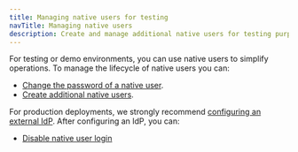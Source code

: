 ```yaml
---
title: Managing native users for testing
navTitle: Managing native users
description: Create and manage additional native users for testing purposes or remove native users after configuring an IdP.
---
```


For testing or demo environments, you can use native users to simplify operations. To manage the lifecycle of native users you can:

- [Change the password of a native user](change_pw_native_user).
- [Create additional native users](create_native_user).

For production deployments, we strongly recommend [configuring an external IdP](/edb-postgres-ai/latest/hybrid-manager/using_hybrid_manager/managing_users/byo_idp/). After configuring an IdP, you can: 

-   [Disable native user login](disable_native_user)
